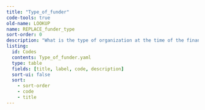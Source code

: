 ```yaml
---
title: "Type_of_funder"
code-tools: true
old-name: LOOKUP
name: REPLACE_funder_type
sort-order: 0
description: "What is the type of organization at the time of the financing"
listing:
  id: Codes
  contents: Type_of_funder.yaml
  type: table
  fields: [title, label, code, description]
  sort-ui: false
  sort:
    - sort-order
    - code
    - title
---
```


:::{ #Codes }
:::
